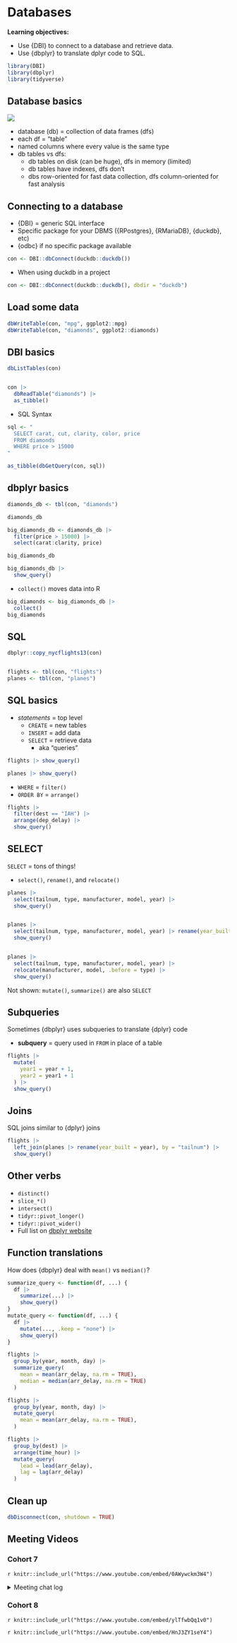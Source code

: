 # Databases

**Learning objectives:**

-   Use {DBI} to connect to a database and retrieve data.
-   Use {dbplyr} to translate dplyr code to SQL.

```r
library(DBI) 
library(dbplyr) 
library(tidyverse) 
```

## Database basics {-}

![](https://media.tenor.com/OUpv1OW0bJMAAAAM/database-db.gif)

-   database (db) = collection of data frames (dfs)
-   each df = "table"
-   named columns where every value is the same type
-   db tables vs dfs:
    -   db tables on disk (can be huge), dfs in memory (limited)
    -   db tables have indexes, dfs don't
    -   dbs row-oriented for fast data collection, dfs column-oriented for fast analysis

##  Connecting to a database {-}

-   {DBI} = generic SQL interface
-   Specific package for your DBMS ({RPostgres}, {RMariaDB}, {duckdb}, etc)
-   {odbc} if no specific package available

```r
con <- DBI::dbConnect(duckdb::duckdb())
```
 
- When using duckdb in a project
```r
con <- DBI::dbConnect(duckdb::duckdb(), dbdir = "duckdb")
```

##  Load some data {-}

```r
dbWriteTable(con, "mpg", ggplot2::mpg)
dbWriteTable(con, "diamonds", ggplot2::diamonds)
```

## DBI basics {-}
```r
dbListTables(con)


con |> 
  dbReadTable("diamonds") |> 
  as_tibble()
```

- SQL Syntax

```r
sql <- "
  SELECT carat, cut, clarity, color, price 
  FROM diamonds 
  WHERE price > 15000
"
```

```r
as_tibble(dbGetQuery(con, sql))
```

## dbplyr basics {-}

```r
diamonds_db <- tbl(con, "diamonds")

diamonds_db
```

```r
big_diamonds_db <- diamonds_db |> 
  filter(price > 15000) |> 
  select(carat:clarity, price)

big_diamonds_db
```

```r
big_diamonds_db |>
  show_query()
```

- `collect()` moves data into R

```r
big_diamonds <- big_diamonds_db |> 
  collect()
big_diamonds
```

## SQL {-}

```r
dbplyr::copy_nycflights13(con)


flights <- tbl(con, "flights")
planes <- tbl(con, "planes")
```

## SQL basics {-}

-   *statements* = top level
    -   `CREATE` = new tables
    -   `INSERT` = add data
    -   `SELECT` = retrieve data
        -   aka "queries"

```r
flights |> show_query()

planes |> show_query()

```

-   `WHERE` = `filter()`
-   `ORDER BY` = `arrange()`

```r
flights |> 
  filter(dest == "IAH") |> 
  arrange(dep_delay) |>
  show_query()
```

## SELECT {-}

`SELECT` = tons of things!

-   `select()`, `rename()`, and `relocate()`

```r
planes |> 
  select(tailnum, type, manufacturer, model, year) |>
  show_query()


planes |> 
  select(tailnum, type, manufacturer, model, year) |> rename(year_built = year) |> 
  show_query()


planes |> 
  select(tailnum, type, manufacturer, model, year) |>
  relocate(manufacturer, model, .before = type) |> 
  show_query()
```

Not shown: `mutate()`, `summarize()` are also `SELECT`

## Subqueries {-}

Sometimes {dbplyr} uses subqueries to translate {dplyr} code

-   **subquery** = query used in `FROM` in place of a table

```r
flights |> 
  mutate(
    year1 = year + 1,
    year2 = year1 + 1
  ) |> 
  show_query()
```

## Joins {-}

SQL joins similar to {dplyr} joins

```r
flights |> 
  left_join(planes |> rename(year_built = year), by = "tailnum") |> 
  show_query()
```

## Other verbs {-}

-   `distinct()`
-   `slice_*()`
-   `intersect()`
-   `tidyr::pivot_longer()`
-   `tidyr::pivot_wider()`
-   Full list on [dbplyr website](https://dbplyr.tidyverse.org/reference/)

## Function translations {-}

How does {dbplyr} deal with `mean()` vs `median()`?

```r
summarize_query <- function(df, ...) {
  df |> 
    summarize(...) |> 
    show_query()
}
mutate_query <- function(df, ...) {
  df |> 
    mutate(..., .keep = "none") |> 
    show_query()
}
```

```r
flights |> 
  group_by(year, month, day) |>  
  summarize_query(
    mean = mean(arr_delay, na.rm = TRUE),
    median = median(arr_delay, na.rm = TRUE)
  )
```

```r
flights |> 
  group_by(year, month, day) |>  
  mutate_query(
    mean = mean(arr_delay, na.rm = TRUE),
  )
```

```r
flights |> 
  group_by(dest) |>  
  arrange(time_hour) |> 
  mutate_query(
    lead = lead(arr_delay),
    lag = lag(arr_delay)
  )
```


## Clean up {-}

```r
dbDisconnect(con, shutdown = TRUE) 
```

## Meeting Videos {-}

### Cohort 7 {-}

`r knitr::include_url("https://www.youtube.com/embed/0AWywckm3W4")`

<details>
  <summary> Meeting chat log </summary>
```
00:09:36	Oluwafemi Oyedele:	Hi Tim, Good Evening!!!
00:10:59	Tim Newby:	Hi Oluwafemi :-)
00:14:10	Oluwafemi Oyedele:	start
00:48:43	Oluwafemi Oyedele:	https://dbplyr.tidyverse.org/reference/
00:48:58	Oluwafemi Oyedele:	https://dbplyr.tidyverse.org/articles/dbplyr.html
00:56:01	Oluwafemi Oyedele:	https://sqlfordatascientists.com/
00:56:09	Oluwafemi Oyedele:	https://www.practicalsql.com/
00:57:28	Oluwafemi Oyedele:	stop
```
</details>


### Cohort 8 {-}

`r knitr::include_url("https://www.youtube.com/embed/ylTfwbQq1v0")`

`r knitr::include_url("https://www.youtube.com/embed/HnJ3ZY1seY4")`
